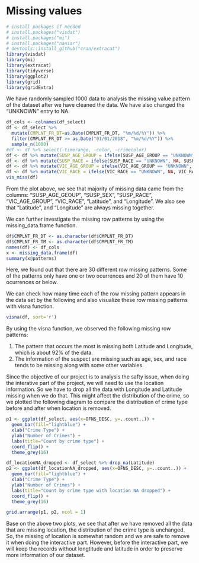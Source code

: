 # Missing values

```r
# install packages if needed
# install.packages("visdat")
# install.packages("mi")
# install.packages("naniar")
# devtools::install_github("cran/extracat")
library(visdat)
library(mi)
library(extracat)
library(tidyverse)
library(ggplot2)
library(grid)
library(gridExtra)
```

We have randomly sampled 1000 data to analysis the missing value pattern of the dataset after we have cleaned the data. We have also changed the "UNKNOWN" entry to NA.
```r
df_cols <- colnames(df_select)
df <- df_select %>%
  mutate(CMPLNT_FR_DT=as.Date(CMPLNT_FR_DT, "%m/%d/%Y")) %>%
  filter(CMPLNT_FR_DT >= as.Date("01/01/2018", "%m/%d/%Y")) %>% 
  sample_n(1000)
#df <- df %>% select(-timerange, -color, -crimecolor)
df <- df %>% mutate(SUSP_AGE_GROUP = ifelse(SUSP_AGE_GROUP == "UNKNOWN", NA, SUSP_AGE_GROUP))
df <- df %>% mutate(SUSP_RACE = ifelse(SUSP_RACE == "UNKNOWN", NA, SUSP_RACE))
df <- df %>% mutate(VIC_AGE_GROUP = ifelse(VIC_AGE_GROUP == "UNKNOWN", NA, VIC_AGE_GROUP))
df <- df %>% mutate(VIC_RACE = ifelse(VIC_RACE == "UNKNOWN", NA, VIC_RACE))
vis_miss(df)
```

From the plot above, we see that majority of missing data came from the columns: "SUSP_AGE_GEOUP", "SUSP_SEX", "SUSP_RACE", "VIC_AGE_GROUP", "VIC_RACE", "Latitude", and "Longitude". We also see that "Latitude", and "Longitude" are always missing together. 

We can further investigate the missing row patterns by using the missing_data.frame function.
```r
df$CMPLNT_FR_DT <- as.character(df$CMPLNT_FR_DT)
df$CMPLNT_FR_TM <- as.character(df$CMPLNT_FR_TM)
names(df) <- df_cols
x <- missing_data.frame(df)
summary(x@patterns) 
```

Here, we found out that there are 30 different row missing patterns. Some of the patterns only have one or two ocurrences and 20 of them have 10 ocurrences or below.

We can check how many time each of the row missing pattern appears in the data set by the following and also visualize these row missing patterns with visna function.

```r
visna(df, sort='r')
```

By using the visna function, we observed the following missing row patterns:

1. The pattern that occurs the most is missing both Latitude and Longitude, which is about 92% of the data.
2. The information of the suspect are missing such as age, sex, and race tends to be missing along with some other variables.

Since the objective of our project is to analysis the safty issue, when doing the interative part of the project, we will need to use the location information. So we have to drop all the data with Longitude and Latitude missing when we do that. This might affect the distribution of the crime, so we plotted the following diagram to compare the distribution of crime type before and after when location is removed.

```r
p1 <- ggplot(df_select, aes(x=OFNS_DESC, y=..count..)) +
  geom_bar(fill="lightblue") + 
  xlab("Crime Type") +
  ylab("Number of Crimes") +
  labs(title="Count by crime type") + 
  coord_flip() +
  theme_grey(16)

df_locationNA_dropped <- df_select %>% drop_na(Latitude)
p2 <- ggplot(df_locationNA_dropped, aes(x=OFNS_DESC, y=..count..)) +
  geom_bar(fill="lightblue") +
  xlab("Crime Type") +
  ylab("Number of Crimes") +
  labs(title="Count by crime type with location NA dropped") + 
  coord_flip() +
  theme_grey(16)

grid.arrange(p1, p2, ncol = 1)
```

Base on the above two plots, we see that after we have removed all the data that are missing location, the distribution of the crime type is unchanged. So, the missing of location is somewhat random and we are safe to remove it when doing the interactive part. However, before the interactive part, we will keep the records without longtitude and latitude in order to preserve more information of our dataset.
